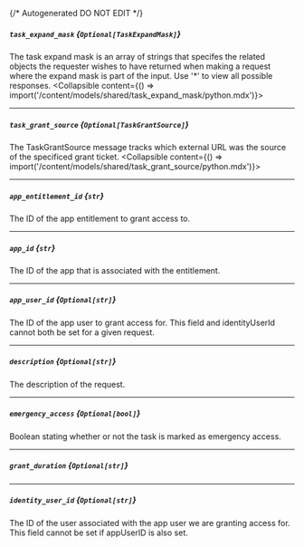 {/* Autogenerated DO NOT EDIT  */}

##### `task_expand_mask` *{`Optional[TaskExpandMask]`}*
The task expand mask is an array of strings that specifes the related objects the requester wishes to have returned when making a request where the expand mask is part of the input. Use '\*' to view all possible responses.
<Collapsible content={() => import('/content/models/shared/task_expand_mask/python.mdx')}>
</Collapsible>

---
##### `task_grant_source` *{`Optional[TaskGrantSource]`}*
The TaskGrantSource message tracks which external URL was the source of the specificed grant ticket.
<Collapsible content={() => import('/content/models/shared/task_grant_source/python.mdx')}>
</Collapsible>

---
##### `app_entitlement_id` *{`str`}*
The ID of the app entitlement to grant access to.

---
##### `app_id` *{`str`}*
The ID of the app that is associated with the entitlement.

---
##### `app_user_id` *{`Optional[str]`}*
The ID of the app user to grant access for. This field and identityUserId cannot both be set for a given request.

---
##### `description` *{`Optional[str]`}*
The description of the request.

---
##### `emergency_access` *{`Optional[bool]`}*
Boolean stating whether or not the task is marked as emergency access.

---
##### `grant_duration` *{`Optional[str]`}*

---
##### `identity_user_id` *{`Optional[str]`}*
The ID of the user associated with the app user we are granting access for. This field cannot be set if appUserID is also set.

